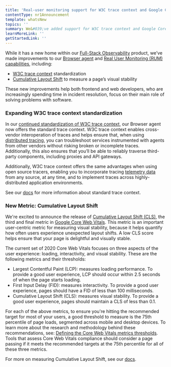 ```yaml
---
title: 'Real-user monitoring support for W3C trace context and Google Core Web Vitals '
contentType: nr1Announcement
template: whatsNew
topics: ''
summary: We&#039;ve added support for W3C trace context and Google Core Web Vitals!
learnMoreLink: ''
getStartedLink: ''
---
```


While it has a new home within our [Full-Stack Observability](https://newrelic.com/platform/full-stack-observability) product, we’ve made improvements to our [Browser agent](https://newrelic.com/products/browser-monitoring) and [Real User Monitoring (RUM) capabilities](/docs/browser/new-relic-browser/getting-started/introduction-browser-monitoring), including:

* [W3C trace context](https://www.w3.org/TR/trace-context/) standardization
* [Cumulative Layout Shift](https://web.dev/cls/) to measure a page’s visual stability

These new improvements help both frontend and web developers, who are increasingly spending time in incident resolution, focus on their main role of solving problems with software.

### Expanding W3C trace context standardization

In our [continued standardization of W3C trace context](https://blog.newrelic.com/product-news/w3c-trace-context-distributed-tracing-standard/), our Browser agent now offers the standard trace context. W3C trace context enables cross-vendor interoperation of traces and helps ensure that, when using [distributed tracing](https://blog.newrelic.com/product-news/distributed-tracing-general-availability/), you can troubleshoot services instrumented with agents from other vendors without risking broken or incomplete traces. Additionally, this also ensures that you’ll be able to reliably traverse third-party components, including proxies and API gateways.

Additionally, W3C trace context offers the same advantages when using open source tracers, enabling you to incorporate tracing [telemetry data](https://blog.newrelic.com/product-news/introducing-telemetry-data-platform/) from any source, at any time, and to implement traces across highly-distributed application environments.

See our [docs](/docs/release-notes/new-relic-browser-release-notes/browser-agent-release-notes/browser-agent-v1173) for more information about standard trace context.

### New Metric: Cumulative Layout Shift

We're excited to announce the release of [Cumulative Layout Shift (CLS)](https://web.dev/cls/), the third and final metric in [Google Core Web Vitals](https://web.dev/vitals/). This metric is an important user-centric metric for measuring visual stability, because it helps quantify how often users experience unexpected layout shifts. A low CLS score helps ensure that your page is delightful and visually stable.

The current set of 2020 Core Web Vitals focuses on three aspects of the user experience: loading, interactivity, and visual stability. These are the following metrics and their thresholds:

* Largest Contentful Paint (LCP): measures loading performance. To provide a good user experience, LCP should occur within 2.5 seconds of when the page starts loading.
* First Input Delay (FID): measures interactivity. To provide a good user experience, pages should have a FID of less than 100 milliseconds.
* Cumulative Layout Shift (CLS): measures visual stability. To provide a good user experience, pages should maintain a CLS of less than 0.1.

For each of the above metrics, to ensure you're hitting the recommended target for most of your users, a good threshold to measure is the 75th percentile of page loads, segmented across mobile and desktop devices. To learn more about the research and methodology behind these recommendations, see: [Defining the Core Web Vitals metrics thresholds](https://web.dev/defining-core-web-vitals-thresholds/). Tools that assess Core Web Vitals compliance should consider a page passing if it meets the recommended targets at the 75th percentile for all of these three metrics.

For more on measuring Cumulative Layout Shift, see our [docs](/docs/browser/new-relic-browser/page-load-timing-resources/pageviewtiming-async-or-dynamic-page-details#h2-support-for-googles-core-web-vitals).
